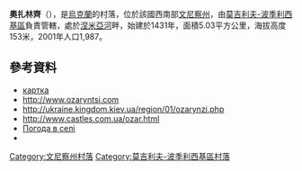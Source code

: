 {{coord|48|32|26|N|27|48|25|E|scale:30000|display=title}}

'''奧扎林齊'''（{{lang-uk|Озаринці}}），是[[烏克蘭|烏克蘭]]的村落，位於該國西南部[[文尼察州|文尼察州]]，由[[莫吉利夫-波季利西基區|莫吉利夫-波季利西基區]]負責管轄，處於[[涅米亞河|涅米亞河]]畔，始建於1431年，面積5.03平方公里，海拔高度153米，2001年人口1,987。

==參考資料==
* [http://gska2.rada.gov.ua/pls/z7502/A005?rdat1=23.01.2009&rf7571=2361 картка]{{dead link|date=2017年12月 |bot=InternetArchiveBot |fix-attempted=yes }}
* http://www.ozaryntsi.com {{Wayback|url=http://www.ozaryntsi.com/ |date=20200217102352 }}
* http://ukraine.kingdom.kiev.ua/region/01/ozarynzi.php {{Wayback|url=http://ukraine.kingdom.kiev.ua/region/01/ozarynzi.php |date=20210115205327 }}
* http://www.castles.com.ua/ozar.html {{Wayback|url=http://www.castles.com.ua/ozar.html |date=20210116051905 }}
* [http://weather.in.ua/ua/vinnickaja/18521 Погода в селі] {{Wayback|url=http://weather.in.ua/ua/vinnickaja/18521 |date=20181019205617 }}
* {{SgKP|VII|784|Ozarzyńce}}

[[Category:文尼察州村落|Category:文尼察州村落]]
[[Category:莫吉利夫-波季利西基區村落|Category:莫吉利夫-波季利西基區村落]]


{{Vinnytsia-geo-stub}}